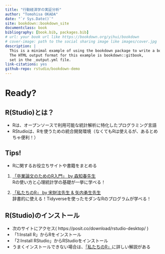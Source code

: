 ```yaml
--- 
title: "行動経済学の実証分析"
author: "Tomohisa OKADA"
date: "`r Sys.Date()`"
site: bookdown::bookdown_site
documentclass: book
bibliography: [book.bib, packages.bib]
# url: your book url like https://bookdown.org/yihui/bookdown
# cover-image: path to the social sharing image like images/cover.jpg
description: |
  This is a minimal example of using the bookdown package to write a book.
  The HTML output format for this example is bookdown::gitbook,
  set in the _output.yml file.
link-citations: yes
github-repo: rstudio/bookdown-demo
---
```


# Ready?

## R(Studio)とは？

- Rは、オープンソースで利用可能な統計解析に特化したプログラミング言語
- RStudioは、Rを使うための統合開発環境（なくてもRは使えるが、あるとめちゃ便利！）

## Tips!

- Rに関するお役立ちサイトや書籍をまとめる

1. [「卒業論文のためのR入門」 by 森知春先生](https://tomoecon.github.io/R_for_graduate_thesis/)  
Rの使い方と心理統計学の基礎が一挙に学べる！

1. [「私たちのR」 by 宋財泫先生 & 矢内勇生先生](https://www.jaysong.net/RBook/datahandling1.html)   
辞書的に使える！Tidyverseを使ったモダンなRのプログラムが学べる！

## R(Studio)のインストール

- 次のサイトにアクセス( https://posit.co/download/rstudio-desktop/ )
- 「1:Install R」からRをインストール
- 「2:Install RStudio」からRStudioをインストール
- うまくインストールできない場合は、[「私たちのR」]( https://www.jaysong.net/RBook/installation.html )に詳しい解説がある
